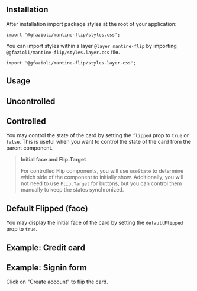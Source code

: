
## Installation

<InstallScript packages="@gfazioli/mantine-flip" />

After installation import package styles at the root of your application:

```tsx
import '@gfazioli/mantine-flip/styles.css';
```

You can import styles within a layer `@layer mantine-flip` by importing `@gfazioli/mantine-flip/styles.layer.css` file.

```tsx
import '@gfazioli/mantine-flip/styles.layer.css';
```

## Usage

<Demo data={demos.configurator} />

## Uncontrolled

<Demo data={demos.uncontrolled} />

## Controlled

You may control the state of the card by setting the `flipped` prop to `true` or `false`.
This is useful when you want to control the state of the card from the parent component.

<Demo data={demos.controlled} />

> **Initial face and Flip.Target**
>
> For controlled Flip components, you will use `useState` to determine which side of the component to initially show.
> Additionally, you will not need to use `Flip.Target` for buttons, but you can control them manually to keep the states synchronized.

## Default Flipped (face)

You may display the initial face of the card by setting the `defaultFlipped` prop to `true`.

<Demo data={demos.defaultFlipped} />


## Example: Credit card

<Demo data={demos.creditCard} />

## Example: Signin form

Click on "Create account" to flip the card.

<Demo data={demos.signin} />
